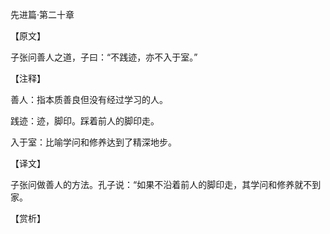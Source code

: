 

先进篇·第二十章

【原文】

子张问善人之道，子曰：“不践迹，亦不入于室。”

【注释】

善人：指本质善良但没有经过学习的人。

践迹：迹，脚印。踩着前人的脚印走。

入于室：比喻学问和修养达到了精深地步。

【译文】

子张问做善人的方法。孔子说：“如果不沿着前人的脚印走，其学问和修养就不到家。

【赏析】

